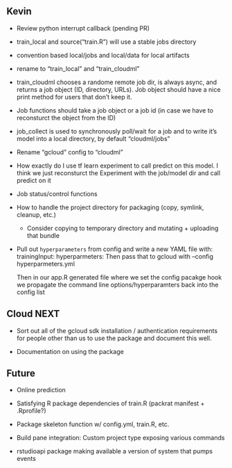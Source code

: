 
## Kevin

- Review python interrupt callback (pending PR)

- train_local and source("train.R") will use a stable jobs directory
- convention based local/jobs and local/data for local artifacts

- rename to "train_local" and "train_cloudml"

- train_cloudml chooses a randome remote job dir, is always async, and 
  returns a job object (ID, directory, URLs). Job object should have a 
  nice print method for users that don't keep it.
  
- Job functions should take a job object or a job id (in case we have to
  reconsturct the object from the ID)
  
- job_collect is used to synchronously poll/wait for a job and to 
  write it's model into a local directory, by default "cloudml/jobs"

- Rename "gcloud" config to "cloudml"

- How exactly do I use tf learn experiment to call predict on this model. I think
  we just reconsturct the Experiment with the job/model dir and call predict on it

- Job status/control functions

- How to handle the project directory for packaging (copy, symlink, cleanup, etc.)
    - Consider copying to temporary directory and mutating + uploading that bundle

- Pull out `hyperparameters` from config and write a new YAML file with:
    trainingInput:
       hyperparmeters:
  Then pass that to gcloud with --config hyperparmeters.yml
  
  Then in our app.R generated file where we set the config pacakge hook we 
  propagate the command line options/hyperparamters back into the config list


## Cloud NEXT

- Sort out all of the gcloud sdk installation / authentication requirements
  for people other than us to use the package and document this well.

- Documentation on using the package


## Future

- Online prediction

- Satisfying R package dependencies of train.R (packrat manifest + .Rprofile?)

- Package skeleton function w/ config.yml, train.R, etc.

- Build pane integration: Custom project type exposing various commands

- rstudioapi package making available a version of system that pumps events




